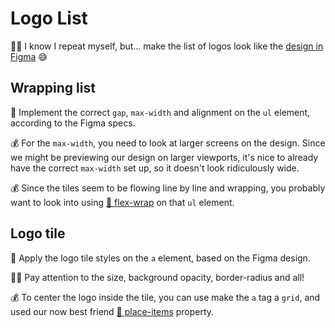 # Logo List

<EpicVideo url="https://www.epicweb.dev/workshops/pixel-perfect-figma-to-tailwind/mobile-first/building-a-responsive-logo-grid" />

👨‍💼 I know I repeat myself, but... make the list of logos look like the [design in Figma](https://www.figma.com/file/P7JAJ2NX6SOw72iTa8eyjl/Pixel-Perfect-Tailwind?type=design&node-id=285%3A1631&mode=design&t=Uz4PrzNet0bziaOa-1) 😅

## Wrapping list

🐨 Implement the correct `gap`, `max-width` and alignment on the `ul` element, according to the Figma specs.

💰 For the `max-width`, you need to look at larger screens on the design. Since we might be previewing our design on larger viewports, it's nice to already have the correct `max-width` set up, so it doesn't look ridiculously wide.

💰 Since the tiles seem to be flowing line by line and wrapping, you probably want to look into using [📜 flex-wrap](https://tailwindcss.com/docs/flex-wrap) on that `ul` element.

## Logo tile

🐨 Apply the logo tile styles on the `a` element, based on the Figma design.

👨‍💼 Pay attention to the size, background opacity, border-radius and all!

💰 To center the logo inside the tile, you can use make the `a` tag a `grid`, and used our now best friend [📜 place-items](https://tailwindcss.com/docs/place-items#center) property.
